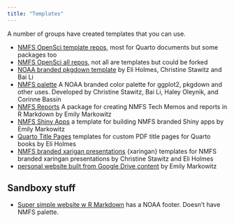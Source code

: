 ```yaml
---
title: "Templates"
---
```


A number of groups have created templates that you can use.

* [NMFS OpenSci template repos](https://github.com/orgs/nmfs-opensci/repositories?q=template&type=template&language=&sort=), most for Quarto documents but some packages too
* [NMFS OpenSci all repos](https://github.com/orgs/nmfs-opensci/repositories?q=&type=template&language=&sort=), not all are templates but could be forked
* [NOAA branded pkgdown template](https://nmfs-fish-tools.github.io/pkgdownTemplate/) by Eli Holmes, Christine Stawitz and Bai Li
* [NMFS palette](https://github.com/nmfs-fish-tools/nmfspalette) A NOAA branded color palette for ggplot2, pkgdown and other uses. Developed by Christine Stawitz, Bai Li, Haley Oleynik, and Corinne Bassin
* [NMFS Reports](https://emilymarkowitz-noaa.github.io/NMFSReports/) A package for creating NMFS Tech Memos and reports in R Markdown by Emily Markowitz
* [NMFS Shiny Apps](https://github.com/EmilyMarkowitz-NOAA/template_nfms_shiny) a template for building NMFS branded Shiny apps by Emily Markowitz
* [Quarto Title Pages](https://github.com/nmfs-opensci/quarto_titlepages) templates for custom PDF title pages for Quarto books by Eli Holmes
* [NMFS branded xarigan presentations](https://github.com/nmfs-opensci/xaringan-nmfs) {xaringan} templates for NMFS branded xaringan presentations by Christine Stawitz and Eli Holmes
* [personal website built from Google Drive content](https://github.com/nmfs-opensci/template_website_cv) by Emily Markowitz

## Sandboxy stuff

* [Super simple website w R Markdown](https://github.com/nmfs-opensci/NOAA-branded-simple) has a NOAA footer. Doesn't have NMFS palette.
